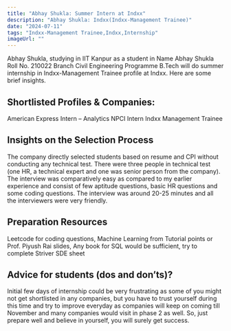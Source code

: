 ```yaml
---
title: "Abhay Shukla: Summer Intern at Indxx"
description: "Abhay Shukla: Indxx(Indxx-Management Trainee)"
date: "2024-07-11"
tags: "Indxx-Management Trainee,Indxx,Internship"
imageUrl: ""
---
```


Abhay Shukla, studying in IIT Kanpur as a  student in Name Abhay Shukla Roll No.  210022 Branch Civil Engineering Programme B.Tech will do
 summer internship in Indxx-Management Trainee profile at Indxx. Here are some brief
insights.

## Shortlisted Profiles & Companies:
American Express Intern – Analytics NPCI Intern Indxx Management Trainee

## Insights on the Selection Process
The company directly selected students based on resume and CPI without conducting any technical test. There were three people in technical test (one HR, a technical expert and one was senior person from the company). The interview was comparatively easy as compared to my earlier experience and consist of few aptitude questions, basic HR questions and some coding questions. The interview was around 20-25 minutes and all the interviewers were very friendly.

##  Preparation Resources
Leetcode for coding questions, Machine Learning from Tutorial points or Prof. Piyush Rai slides, Any book for SQL would be sufficient, try to complete Striver SDE sheet

## Advice for students (dos and don’ts)? 
Initial few days of internship could be very frustrating as some of you might not get shortlisted in any companies, but you have to trust yourself during this time and try to improve everyday as companies will keep on coming till November and many companies would visit in phase 2 as well. So, just prepare well and believe in yourself, you will surely get success.

